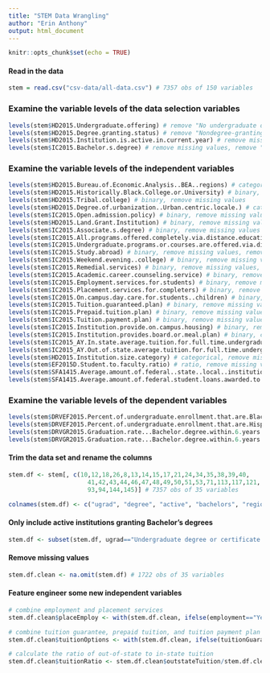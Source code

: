 ```yaml
---
title: "STEM Data Wrangling"
author: "Erin Anthony"
output: html_document
---
```


```r
knitr::opts_chunk$set(echo = TRUE)
```

#### Read in the data
```r
stem = read.csv("csv-data/all-data.csv") # 7357 obs of 150 variables
```

### Examine the variable levels of the data selection variables
```r
levels(stem$HD2015.Undergraduate.offering) # remove "No undergraduate offering"
levels(stem$HD2015.Degree.granting.status) # remove "Nondegree-granting, primarily postsecondary"
levels(stem$HD2015.Institution.is.active.in.current.year) # remove missing values
levels(stem$IC2015.Bachelor.s.degree) # remove missing values, remove "Implied no", remove "Not applicable"
```

### Examine the variable levels of the independent variables
```r
levels(stem$HD2015.Bureau.of.Economic.Analysis..BEA..regions) # categorical, remove missing values
levels(stem$HD2015.Historically.Black.College.or.University) # binary, remove missing values
levels(stem$HD2015.Tribal.college) # binary, remove missing values
levels(stem$HD2015.Degree.of.urbanization..Urban.centric.locale.) # categorical, remove missing values
levels(stem$IC2015.Open.admission.policy) # binary, remove missing values, remove "Not applicable"
levels(stem$HD2015.Land.Grant.Institution) # binary, remove missing values
levels(stem$IC2015.Associate.s.degree) # binary, remove missing values
levels(stem$IC2015.All.programs.offered.completely.via.distance.education) # binary, remove missing values, remove "Not applicable", remove "Not reported"
levels(stem$IC2015.Undergraduate.programs.or.courses.are.offered.via.distance.education) # binary, remove missing values, remove "Not applicable", remove "Not reported"
levels(stem$IC2015.Study.abroad) # binary, remove missing values, remove "Not applicable", remove "Not reported"
levels(stem$IC2015.Weekend.evening..college) # binary, remove missing values, remove "Not applicable", remove "Not reported"
levels(stem$IC2015.Remedial.services) # binary, remove missing values, remove "Not applicable", remove "Not reported"
levels(stem$IC2015.Academic.career.counseling.service) # binary, remove missing values, remove "Not applicable", remove "Not reported"
levels(stem$IC2015.Employment.services.for.students) # binary, remove missing values, remove "Not applicable", remove "Not reported"
levels(stem$IC2015.Placement.services.for.completers) # binary, remove missing values, remove "Not applicable", remove "Not reported"
levels(stem$IC2015.On.campus.day.care.for.students..children) # binary, remove missing values, remove "Not applicable", remove "Not reported"
levels(stem$IC2015.Tuition.guaranteed.plan) # binary, remove missing values, remove "Not applicable", remove "Not reported"
levels(stem$IC2015.Prepaid.tuition.plan) # binary, remove missing values, remove "Not applicable", remove "Not reported"
levels(stem$IC2015.Tuition.payment.plan) # binary, remove missing values, remove "Not applicable", remove "Not reported"
levels(stem$IC2015.Institution.provide.on.campus.housing) # binary, remove missing values, remove "Not applicable", remove "Not reported"
levels(stem$IC2015.Institution.provides.board.or.meal.plan) # binary, combine the two "Yes" levels, remove missing values, remove "Not applicable", remove "Not reported"
levels(stem$IC2015_AY.In.state.average.tuition.for.full.time.undergraduates) # ratio, remove missing values
levels(stem$IC2015_AY.Out.of.state.average.tuition.for.full.time.undergraduates) # ratio, remove missing values
levels(stem$HD2015.Institution.size.category) # categorical, remove missing values, remove "Not applicable", remove "Not reported"
levels(stem$EF2015D.Student.to.faculty.ratio) # ratio, remove missing values
levels(stem$SFA1415.Average.amount.of.federal..state..local..institutional.or.other.sources.of.grant.aid.awarded.to.undergraduate.students) # ratio, remove missing values
levels(stem$SFA1415.Average.amount.of.federal.student.loans.awarded.to.undergraduate.students) # ratio, remove missing values
```

### Examine the variable levels of the dependent variables
```r
levels(stem$DRVEF2015.Percent.of.undergraduate.enrollment.that.are.Black.or.African.American) # ratio, remove missing values
levels(stem$DRVEF2015.Percent.of.undergraduate.enrollment.that.are.Hispanic.Latino) # ratio, remove missing values
levels(stem$DRVGR2015.Graduation.rate...Bachelor.degree.within.6.years..Black..non.Hispanic) # ratio, remove missing values
levels(stem$DRVGR2015.Graduation.rate...Bachelor.degree.within.6.years..Hispanic) # ratio, remove missing values
```

#### Trim the data set and rename the columns
```r
stem.df <- stem[, c(10,12,18,26,8,13,14,15,17,21,24,34,35,38,39,40,
                      41,42,43,44,46,47,48,49,50,51,53,71,113,117,121,
                      93,94,144,145)] # 7357 obs of 35 variables

colnames(stem.df) <- c("ugrad", "degree", "active", "bachelors", "region", "hbcu", "tribal", "urban", "open", "landGrant", "associates", "allDistance", "partDistance", "studyAbroad", "weekend", "remedial", "counseling", "employment", "placement", "dayCare", "tuitionGuarantee", "tuitionPrepaid", "tuitionPlan", "oncampusHousing", "mealPlan", "instateTuition", "outstateTuition", "size", "facultyRatio", "grantAid", "loadAid", "blackEnroll", "latinoEnroll", "blackGrad", "latinoGrad")
```

#### Only include active institutions granting Bachelor's degrees
```r
stem.df <- subset(stem.df, ugrad=="Undergraduate degree or certificate offering" & degree=="Degree-granting" & active=="Yes" & bachelors=="Yes") # 2752 obs of 35 variables
```

#### Remove missing values
```r
stem.df.clean <- na.omit(stem.df) # 1722 obs of 35 variables
```

#### Feature engineer some new independent variables
```r
# combine employment and placement services
stem.df.clean$placeEmploy <- with(stem.df.clean, ifelse(employment=="Yes"|placement=="Yes", "Yes", "No"))

# combine tuition guarantee, prepaid tuition, and tuition payment plan
stem.df.clean$tuitionOptions <- with(stem.df.clean, ifelse(tuitionGuarantee=="Yes"|tuitionPlan=="Yes"|tuitionPrepaid=="Yes", "Yes", "No"))

# calculate the ratio of out-of-state to in-state tuition
stem.df.clean$tuitionRatio <- stem.df.clean$outstateTuition/stem.df.clean$instateTuition
```